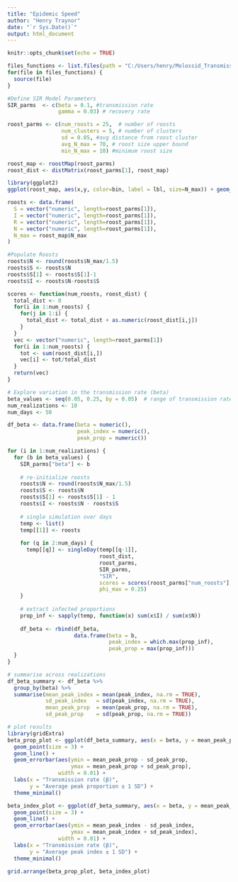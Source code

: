 ```yaml
---
title: "Epidemic Speed"
author: "Henry Traynor"
date: "`r Sys.Date()`"
output: html_document
---
```


```r
knitr::opts_chunk$set(echo = TRUE)
```

```r
files_functions <- list.files(path = "C:/Users/henry/Molossid_Transmission/Functions", pattern = "\\.R$", full.names = TRUE)
for(file in files_functions) {
  source(file)
}
```

```r
#Define SIR Model Parameters
SIR_parms  <- c(beta = 0.1, #transmission rate
                gamma = 0.03) # recovery rate

roost_parms <- c(num_roosts = 25,  # number of roosts
                 num_clusters = 5, # number of clusters
                 sd = 0.05, #avg distance from roost cluster
                 avg_N_max = 70, # roost size upper bound
                 min_N_max = 10) #minimum roost size
```

```r
roost_map <- roostMap(roost_parms)
roost_dist <- distMatrix(roost_parms[1], roost_map)

library(ggplot2)
ggplot(roost_map, aes(x,y, color=bin, label = lbl, size=N_max)) + geom_text() + xlim(0,1) + ylim(0,1)
```


```r
roosts <- data.frame(
  S = vector("numeric", length=roost_parms[1]),
  I = vector("numeric", length=roost_parms[1]),
  R = vector("numeric", length=roost_parms[1]),
  N = vector("numeric", length=roost_parms[1]),
  N_max = roost_map$N_max
)

#Populate Roosts
roosts$N <- round(roosts$N_max/1.5)
roosts$S <- roosts$N
roosts$S[1] <- roosts$S[1]-1
roosts$I <- roosts$N-roosts$S

scores <- function(num_roosts, roost_dist) {
  total_dist <- 0
  for(i in 1:num_roosts) {
    for(j in 1:i) {
      total_dist <- total_dist + as.numeric(roost_dist[i,j])
    }
  }
  vec <- vector("numeric", length=roost_parms[1])
  for(i in 1:num_roosts) {
    tot <- sum(roost_dist[i,])
    vec[i] <- tot/total_dist
  }
  return(vec)
}
```


```r
# Explore variation in the transmission rate (beta)
beta_values <- seq(0.05, 0.25, by = 0.05)  # range of transmission rates
num_realizations <- 10
num_days <- 50

df_beta <- data.frame(beta = numeric(),
                      peak_index = numeric(),
                      peak_prop = numeric())

for (i in 1:num_realizations) {
  for (b in beta_values) {
    SIR_parms["beta"] <- b
    
    # re-initialize roosts
    roosts$N <- round(roosts$N_max/1.5)
    roosts$S <- roosts$N
    roosts$S[1] <- roosts$S[1] - 1
    roosts$I <- roosts$N - roosts$S
    
    # single simulation over days
    temp <- list()
    temp[[1]] <- roosts
    
    for (q in 2:num_days) {
      temp[[q]] <- singleDay(temp[[q-1]],
                             roost_dist,
                             roost_parms,
                             SIR_parms,
                             "SIR",
                             scores = scores(roost_parms["num_roosts"], roost_dist),
                             phi_max = 0.25)
    }
    
    # extract infected proportions
    prop_inf <- sapply(temp, function(x) sum(x$I) / sum(x$N))
    
    df_beta <- rbind(df_beta,
                     data.frame(beta = b,
                                peak_index = which.max(prop_inf),
                                peak_prop = max(prop_inf)))
  }
}

# summarise across realizations
df_beta_summary <- df_beta %>%
  group_by(beta) %>%
  summarise(mean_peak_index = mean(peak_index, na.rm = TRUE),
            sd_peak_index   = sd(peak_index, na.rm = TRUE),
            mean_peak_prop  = mean(peak_prop, na.rm = TRUE),
            sd_peak_prop    = sd(peak_prop, na.rm = TRUE))

# plot results
library(gridExtra)
beta_prop_plot <- ggplot(df_beta_summary, aes(x = beta, y = mean_peak_prop)) +
  geom_point(size = 3) +
  geom_line() +
  geom_errorbar(aes(ymin = mean_peak_prop - sd_peak_prop,
                    ymax = mean_peak_prop + sd_peak_prop),
                width = 0.01) +
  labs(x = "Transmission rate (β)",
       y = "Average peak proportion ± 1 SD") +
  theme_minimal()

beta_index_plot <- ggplot(df_beta_summary, aes(x = beta, y = mean_peak_index)) +
  geom_point(size = 3) +
  geom_line() +
  geom_errorbar(aes(ymin = mean_peak_index - sd_peak_index,
                    ymax = mean_peak_index + sd_peak_index),
                width = 0.01) +
  labs(x = "Transmission rate (β)",
       y = "Average peak index ± 1 SD") +
  theme_minimal()

grid.arrange(beta_prop_plot, beta_index_plot)

```
